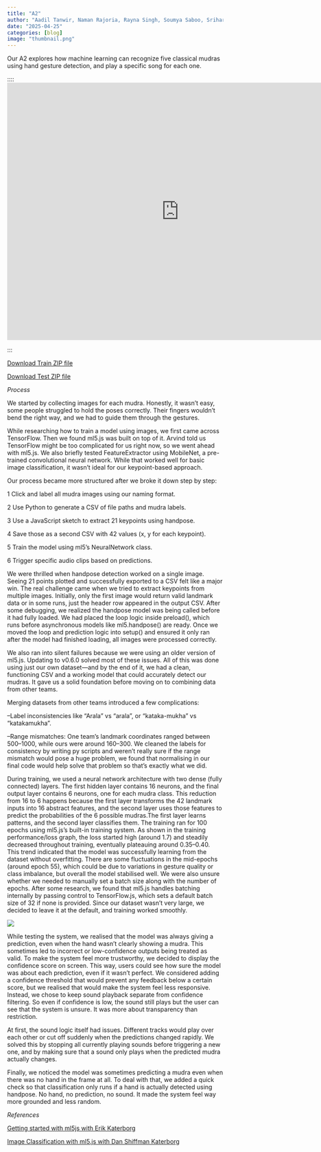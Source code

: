```yaml
---
title: "A2"
author: "Aadil Tanwir, Naman Rajoria, Rayna Singh, Soumya Saboo, Sriharshitha Bhagvati"
date: "2025-04-25"
categories: [blog]
image: "thumbnail.png"
---
```


Our A2 explores how machine learning can recognize five classical mudras using hand gesture detection, and play a specific song for each one.

:::: <iframe src="https://editor.p5js.org/rayna20singh20/full/QCes-2bBh" width="800" height="600" style="border: none;">

</iframe>

:::

[Download Train ZIP file](assets/train_nn.zip)

[Download Test ZIP file](assets/test_nn.zip)

*Process*

We started by collecting images for each mudra. Honestly, it wasn’t easy, some people struggled to hold the poses correctly. Their fingers wouldn’t bend the right way, and we had to guide them through the gestures.

While researching how to train a model using images, we first came across TensorFlow. Then we found ml5.js was built on top of it. Arvind told us TensorFlow might be too complicated for us right now, so we went ahead with ml5.js. We also briefly tested FeatureExtractor using MobileNet, a pre-trained convolutional neural network. While that worked well for basic image classification, it wasn’t ideal for our keypoint-based approach.

Our process became more structured after we broke it down step by step:

1 Click and label all mudra images using our naming format.

2 Use Python to generate a CSV of file paths and mudra labels.

3 Use a JavaScript sketch to extract 21 keypoints using handpose.

4 Save those as a second CSV with 42 values (x, y for each keypoint).

5 Train the model using ml5's NeuralNetwork class.

6 Trigger specific audio clips based on predictions.

We were thrilled when handpose detection worked on a single image. Seeing 21 points plotted and successfully exported to a CSV felt like a major win. The real challenge came when we tried to extract keypoints from multiple images. Initially, only the first image would return valid landmark data or in some runs, just the header row appeared in the output CSV. After some debugging, we realized the handpose model was being called before it had fully loaded. We had placed the loop logic inside preload(), which runs before asynchronous models like ml5.handpose() are ready. Once we moved the loop and prediction logic into setup() and ensured it only ran after the model had finished loading, all images were processed correctly.

We also ran into silent failures because we were using an older version of ml5.js. Updating to v0.6.0 solved most of these issues. All of this was done using just our own dataset—and by the end of it, we had a clean, functioning CSV and a working model that could accurately detect our mudras. It gave us a solid foundation before moving on to combining data from other teams.

Merging datasets from other teams introduced a few complications:

--Label inconsistencies like "Arala" vs "arala", or "kataka-mukha" vs "katakamukha".

--Range mismatches: One team’s landmark coordinates ranged between 500–1000, while ours were around 160–300. We cleaned the labels for consistency by writing py scripts and weren't really sure if the range mismatch would pose a huge problem, we found that normalising in our final code would help solve that problem so that's exactly what we did.

During training, we used a neural network architecture with two dense (fully connected) layers. The first hidden layer contains 16 neurons, and the final output layer contains 6 neurons, one for each mudra class. This reduction from 16 to 6 happens because the first layer transforms the 42 landmark inputs into 16 abstract features, and the second layer uses those features to predict the probabilities of the 6 possible mudras.The first layer learns patterns, and the second layer classifies them. The training ran for 100 epochs using ml5.js’s built-in training system. As shown in the training performance/loss graph, the loss started high (around 1.7) and steadily decreased throughout training, eventually plateauing around 0.35–0.40. This trend indicated that the model was successfully learning from the dataset without overfitting. There are some fluctuations in the mid-epochs (around epoch 55), which could be due to variations in gesture quality or class imbalance, but overall the model stabilised well. We were also unsure whether we needed to manually set a batch size along with the number of epochs. After some research, we found that ml5.js handles batching internally by passing control to TensorFlow.js, which sets a default batch size of 32 if none is provided. Since our dataset wasn’t very large, we decided to leave it at the default, and training worked smoothly.

![](performance.JPG)

While testing the system, we realised that the model was always giving a prediction, even when the hand wasn't clearly showing a mudra. This sometimes led to incorrect or low-confidence outputs being treated as valid. To make the system feel more trustworthy, we decided to display the confidence score on screen. This way, users could see how sure the model was about each prediction, even if it wasn't perfect. We considered adding a confidence threshold that would prevent any feedback below a certain score, but we realised that would make the system feel less responsive. Instead, we chose to keep sound playback separate from confidence filtering. So even if confidence is low, the sound still plays but the user can see that the system is unsure. It was more about transparency than restriction. 

At first, the sound logic itself had issues. Different tracks would play over each other or cut off suddenly when the predictions changed rapidly. We solved this by stopping all currently playing sounds before triggering a new one, and by making sure that a sound only plays when the predicted mudra actually changes.

Finally, we noticed the model was sometimes predicting a mudra even when there was no hand in the frame at all. To deal with that, we added a quick check so that classification only runs if a hand is actually detected using handpose. No hand, no prediction, no sound. It made the system feel way more grounded and less random.

*References*

[Getting started with ml5js with Erik Katerborg](https://medium.com/aixdesign/getting-started-with-ml5-js-tutorial-part-iii-yoga-pose-detection-8b4609f122ab)

[Image Classification with ml5.js with Dan Shiffman Katerborg](https://www.youtube.com/watch?v=pbjR20eTLVs&t=33s)
